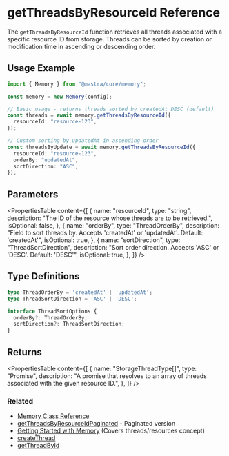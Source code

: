 # getThreadsByResourceId Reference

The `getThreadsByResourceId` function retrieves all threads associated with a specific resource ID from storage. Threads can be sorted by creation or modification time in ascending or descending order.

## Usage Example

```typescript
import { Memory } from "@mastra/core/memory";

const memory = new Memory(config);

// Basic usage - returns threads sorted by createdAt DESC (default)
const threads = await memory.getThreadsByResourceId({
  resourceId: "resource-123",
});

// Custom sorting by updatedAt in ascending order
const threadsByUpdate = await memory.getThreadsByResourceId({
  resourceId: "resource-123",
  orderBy: "updatedAt",
  sortDirection: "ASC",
});
```

## Parameters

<PropertiesTable
  content={[
    {
      name: "resourceId",
      type: "string",
      description: "The ID of the resource whose threads are to be retrieved.",
      isOptional: false,
    },
    {
      name: "orderBy",
      type: "ThreadOrderBy",
      description: "Field to sort threads by. Accepts 'createdAt' or 'updatedAt'. Default: 'createdAt'",
      isOptional: true,
    },
    {
      name: "sortDirection",
      type: "ThreadSortDirection", 
      description: "Sort order direction. Accepts 'ASC' or 'DESC'. Default: 'DESC'",
      isOptional: true,
    },
  ]}
/>

## Type Definitions

```typescript
type ThreadOrderBy = 'createdAt' | 'updatedAt';
type ThreadSortDirection = 'ASC' | 'DESC';

interface ThreadSortOptions {
  orderBy?: ThreadOrderBy;
  sortDirection?: ThreadSortDirection;
}
```

## Returns

<PropertiesTable
  content={[
    {
      name: "StorageThreadType[]",
      type: "Promise",
      description:
        "A promise that resolves to an array of threads associated with the given resource ID.",
    },
  ]}
/>

### Related

- [Memory Class Reference](/reference/memory/Memory.mdx)
- [getThreadsByResourceIdPaginated](/reference/memory/getThreadsByResourceIdPaginated.mdx) - Paginated version
- [Getting Started with Memory](/docs/memory/overview.mdx) (Covers threads/resources concept)
- [createThread](/reference/memory/createThread.mdx)
- [getThreadById](/reference/memory/getThreadById.mdx)
